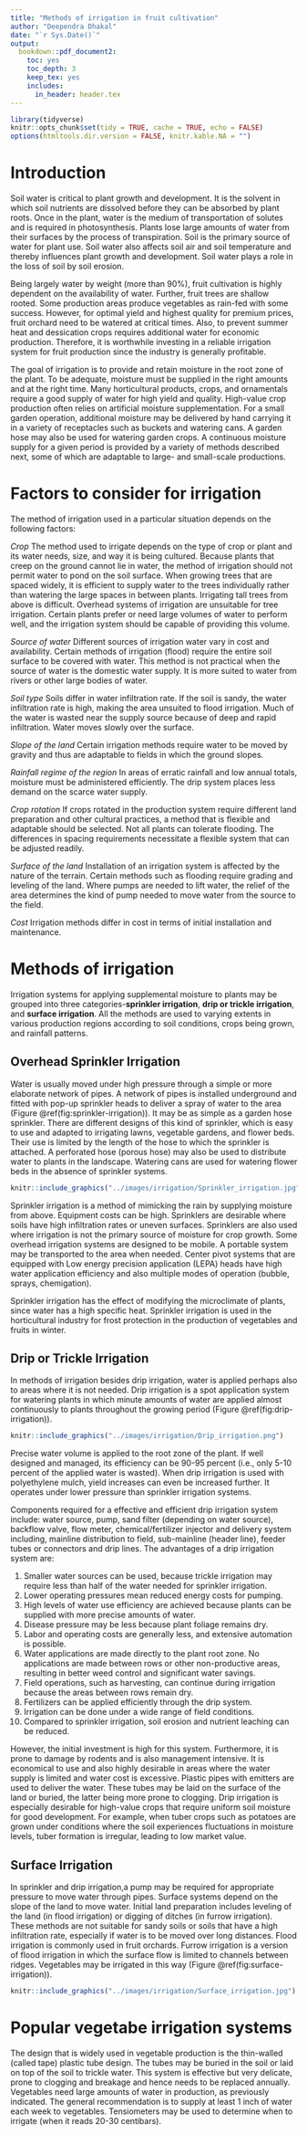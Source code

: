 ```yaml
---
title: "Methods of irrigation in fruit cultivation"
author: "Deependra Dhakal"
date: "`r Sys.Date()`"
output:
  bookdown::pdf_document2:
    toc: yes
    toc_depth: 3
    keep_tex: yes
    includes:
      in_header: header.tex
---
```


```r
library(tidyverse)
knitr::opts_chunk$set(tidy = TRUE, cache = TRUE, echo = FALSE)
options(htmltools.dir.version = FALSE, knitr.kable.NA = "")
```


# Introduction

Soil water is critical to plant growth and development. It is the solvent in which soil nutrients are dissolved before they can be absorbed by plant roots. Once in the plant, water is the medium of transportation of solutes and is required in photosynthesis. Plants lose large amounts of water from their surfaces by the process of transpiration. Soil is the primary source of water for plant use. Soil water also affects soil air and soil temperature and thereby influences plant growth and development. Soil water plays a role in the loss of soil by soil erosion.

Being largely water by weight (more than 90%), fruit cultivation is highly dependent on the availability of water. Further, fruit trees are shallow rooted. Some production areas produce vegetables as rain-fed with some success. However, for optimal yield and highest quality for premium prices, fruit orchard need to be watered at critical times. Also, to prevent summer heat and dessication crops requires additional water for economic production. Therefore, it is worthwhile investing in a reliable irrigation system for fruit production since the industry is generally profitable.

The goal of irrigation is to provide and retain moisture in the root zone of the plant. To be adequate, moisture must be supplied in the right amounts and at the right time. Many horticultural products, crops, and ornamentals require a good supply of water for high yield and quality. High-value crop production often relies on artificial moisture supplementation. For a small garden operation, additional moisture may be delivered by hand carrying it in a variety of receptacles such as buckets and watering cans. A garden hose may also be used for watering garden crops. A continuous moisture supply for a given period is provided by a variety of methods described next, some of which are adaptable to large- and small-scale productions.

# Factors to consider for irrigation

The method of irrigation used in a particular situation depends on the following factors:

*Crop*
\newline The method used to irrigate depends on the type of crop or plant and its water needs, size, and way it is being cultured. Because plants that creep on the ground cannot lie in water, the method of irrigation should not permit water to pond on the soil surface. When growing trees that are spaced widely, it is efficient to supply water to the trees individually rather than watering the large spaces in between plants. Irrigating tall trees from above is difficult. Overhead systems of irrigation are unsuitable for tree irrigation. Certain plants prefer or need large volumes of water to perform well, and the irrigation system should be capable of providing this volume.

*Source of water*
\newline Different sources of irrigation water vary in cost and availability. Certain methods of irrigation (flood) require the entire soil surface to be covered with water. This method is not practical when the source of water is the domestic water supply. It is more suited to water from rivers or other large bodies of water.

*Soil type*
\newline Soils differ in water infiltration rate. If the soil is sandy, the water infiltration rate is high, making the area unsuited to flood irrigation. Much of the water is wasted near the supply source because of deep and rapid infiltration. Water moves slowly over the surface.

*Slope of the land*
\newline Certain irrigation methods require water to be moved by gravity and thus are adaptable to fields in which the ground slopes. 

*Rainfall regime of the region*
\newline In areas of erratic rainfall and low annual totals, moisture must be administered efficiently. The drip system places less demand on the scarce water supply.

*Crop rotation*
\newline If crops rotated in the production system require different land preparation and other cultural practices, a method that is flexible and adaptable should be selected. Not all plants can tolerate flooding. The differences in spacing requirements necessitate a flexible system that can be adjusted readily.

*Surface of the land*
\newline Installation of an irrigation system is affected by the nature of the terrain. Certain methods such as flooding require grading and leveling of the land. Where pumps are needed to lift water, the relief of the area determines the kind of pump needed to move water from the source to the field.

*Cost*
\newline Irrigation methods differ in cost in terms of initial installation and maintenance.

# Methods of irrigation

Irrigation systems for applying supplemental moisture to plants may be grouped into three categories-**sprinkler irrigation**, **drip or trickle irrigation**, and **surface irrigation**. All the methods are used to varying extents in various production regions according to soil conditions, crops being grown, and rainfall patterns. 

## Overhead Sprinkler Irrigation

Water is usually moved under high pressure through a simple or more elaborate network of pipes. A network of pipes is installed underground and fitted with pop-up sprinkler heads to deliver a spray of water to the area (Figure \@ref(fig:sprinkler-irrigation)). It may be as simple as a garden hose sprinkler. There are different designs of this kind of sprinkler, which is easy to use and adapted to irrigating lawns, vegetable gardens, and flower beds. Their use is limited by the length of the hose to which the sprinkler is attached. A perforated hose (porous hose) may also be used to distribute water to plants in the landscape. Watering cans are used for watering flower beds in the absence of sprinkler systems.

```r
knitr::include_graphics("../images/irrigation/Sprinkler_irrigation.jpg")
```


Sprinkler irrigation is a method of mimicking the rain by supplying moisture from above. Equipment costs can be high. Sprinklers are desirable where soils have high infiltration rates or uneven surfaces. Sprinklers are also used where irrigation is not the primary source of moisture for crop growth. Some overhead irrigation systems are designed to be mobile. A portable system may be transported to the area when needed. Center pivot systems that are equipped with Low energy precision application (LEPA) heads have high water application efficiency and also multiple modes of operation (bubble, sprays, chemigation).

Sprinkler irrigation has the effect of modifying the microclimate of plants, since water has a high specific heat. Sprinkler irrigation is used in the horticultural industry for frost protection in the production of vegetables and fruits in winter.

## Drip or Trickle Irrigation

In methods of irrigation besides drip irrigation, water is applied perhaps also to areas where it is not needed. Drip irrigation is a spot application system for watering plants in which minute amounts of water are applied almost continuously to plants throughout the growing period (Figure \@ref(fig:drip-irrigation)). 

```r
knitr::include_graphics("../images/irrigation/Drip_irrigation.png")
```

Precise water volume is applied to the root zone of the plant. If well designed and managed, its efficiency can be 90-95 percent (i.e., only 5-10 percent of the applied water is wasted). When drip irrigation is used with polyethylene mulch, yield increases can even be increased further. It operates under lower pressure than sprinkler irrigation systems. 

Components required for a effective and efficient drip irrigation system include: water source, pump, sand filter (depending on water source), backflow valve, flow meter, chemical/fertilizer injector and delivery system including, mainline distribution to field, sub-mainline (header line), feeder tubes or connectors and drip lines. The advantages of a drip irrigation system are:

1. Smaller water sources can be used, because trickle irrigation may require less than half of the water needed for sprinkler irrigation.
2. Lower operating pressures mean reduced energy costs for pumping.
3. High levels of water use efficiency are achieved because plants can be supplied with more precise amounts of water.
4. Disease pressure may be less because plant foliage remains dry.
5. Labor and operating costs are generally less, and extensive automation is possible.
6. Water applications are made directly to the plant root zone. No applications are made between rows or other non-productive areas, resulting in better weed control and significant water savings.
7. Field operations, such as harvesting, can continue during irrigation because the areas between rows remain dry.
8. Fertilizers can be applied efficiently through the drip system.
9. Irrigation can be done under a wide range of field conditions.
10. Compared to sprinkler irrigation, soil erosion and nutrient leaching can be reduced.

However, the initial investment is high for this system. Furthermore, it is prone to damage by rodents and is also management intensive. It is economical to use and also highly desirable in areas where the water supply is limited and water cost is excessive. Plastic pipes with emitters are used to deliver the water. These tubes may be laid on the surface of the land or buried, the latter being more prone to clogging. Drip irrigation is especially desirable for high-value crops that require uniform soil moisture for good development. For example, when tuber crops such as potatoes are grown under conditions where the soil experiences fluctuations in moisture levels, tuber formation is irregular, leading to low market value.

## Surface Irrigation

In sprinkler and drip irrigation,a pump may be required for appropriate pressure to move water through pipes. Surface systems depend on the slope of the land to move water. Initial land preparation includes leveling of the land (in flood irrigation) or digging of ditches (in furrow irrigation). These methods are not suitable for sandy soils or soils that have a high infiltration rate, especially if water is to be moved over long distances. Flood irrigation is commonly used in fruit orchards. Furrow irrigation is a version of flood irrigation in which the surface flow is limited to channels between ridges. Vegetables may be irrigated in this way (Figure \@ref(fig:surface-irrigation)).

```r
knitr::include_graphics("../images/irrigation/Surface_irrigation.jpg")
```


# Popular vegetabe irrigation systems

The design that is widely used in vegetable production is the thin-walled (called tape) plastic tube design. The tubes may be buried in the soil or laid on top of the soil to trickle water. This system is effective but very delicate, prone to clogging and breakage and hence needs to be replaced annually. Vegetables need large amounts of water in production, as previously indicated. The general recommendation is to supply at least 1 inch of water each week to vegetables. Tensiometers may be used to determine when to irrigate (when it reads 20-30 centibars).

